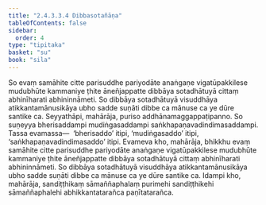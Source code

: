 ```yaml
---
title: "2.4.3.3.4 Dibbasotañāṇa"
tableOfContents: false
sidebar:
  order: 4
type: "tipitaka"
basket: "su"
book: "sila"
---
```



<DynamicBreadcrumb />

<Division number="240" book="sila" bookNo="6" page="74">

<Paragraph number="331" book="sila">
So evaṃ samāhite citte parisuddhe pariyodāte anaṅgaṇe vigatūpakkilese mudubhūte kammaniye ṭhite āneñjappatte dibbāya sotadhātuyā cittaṃ abhinīharati abhininnāmeti. So dibbāya sotadhātuyā visuddhāya atikkantamānusikāya ubho sadde suṇāti dibbe ca mānuse ca ye dūre santike ca.
</Paragraph>

</Division>
<Division number="241" book="sila" bookNo="6" page="75">

<Paragraph number="332" book="sila">
Seyyathāpi, mahārāja, puriso addhānamaggappaṭipanno. So suṇeyya bherisaddampi mudiṅgasaddampi saṅkhapaṇavadindimasaddampi. Tassa evamassa—  ‘bherisaddo’ itipi, ‘mudiṅgasaddo’ itipi, ‘saṅkhapaṇavadindimasaddo’ itipi. Evameva kho, mahārāja, bhikkhu evaṃ samāhite citte parisuddhe pariyodāte anaṅgaṇe vigatūpakkilese mudubhūte kammaniye ṭhite āneñjappatte dibbāya sotadhātuyā cittaṃ abhinīharati abhininnāmeti. So dibbāya sotadhātuyā visuddhāya atikkantamānusikāya ubho sadde suṇāti dibbe ca mānuse ca ye dūre santike ca. Idampi kho, mahārāja, sandiṭṭhikaṃ sāmaññaphalaṃ purimehi sandiṭṭhikehi sāmaññaphalehi abhikkantatarañca paṇītatarañca.
</Paragraph>
</Division>